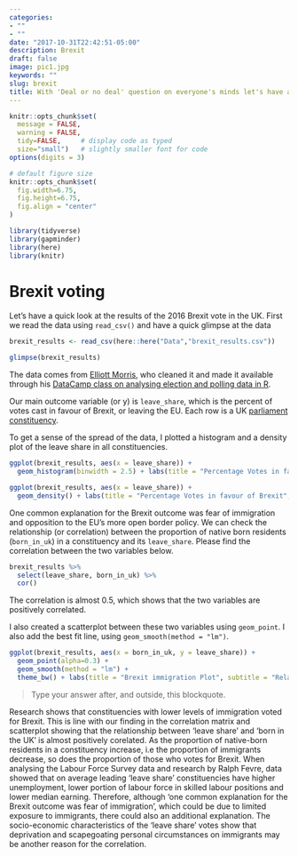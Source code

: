 ```yaml
---
categories:
- ""
- ""
date: "2017-10-31T22:42:51-05:00"
description: Brexit
draft: false
image: pic1.jpg
keywords: ""
slug: brexit
title: With 'Deal or no deal' question on everyone's minds let's have a look at the 2016 voting data
---
```


```r
knitr::opts_chunk$set(
  message = FALSE, 
  warning = FALSE, 
  tidy=FALSE,     # display code as typed
  size="small")   # slightly smaller font for code
options(digits = 3)

# default figure size
knitr::opts_chunk$set(
  fig.width=6.75, 
  fig.height=6.75,
  fig.align = "center"
)
```


```r
library(tidyverse)  
library(gapminder)  
library(here)
library(knitr)
```

# Brexit voting

Let's have a quick look at the results of the 2016 Brexit vote in the UK. First we read the data using `read_csv()` and have a quick glimpse at the data

```r
brexit_results <- read_csv(here::here("Data","brexit_results.csv"))

glimpse(brexit_results)
```
The data comes from [Elliott Morris](https://www.thecrosstab.com/), who cleaned it and made it available through his [DataCamp class on analysing election and polling data in R](https://www.datacamp.com/courses/analyzing-election-and-polling-data-in-r).

Our main outcome variable (or y) is `leave_share`, which is the percent of votes cast in favour of Brexit, or leaving the EU. Each row is a UK [parliament constituency](https://en.wikipedia.org/wiki/United_Kingdom_Parliament_constituencies). 

To get a sense of the spread of the data, I plotted a histogram and a density plot of the leave share in all constituencies.

```r
ggplot(brexit_results, aes(x = leave_share)) +
  geom_histogram(binwidth = 2.5) + labs(title = "Percentage Votes in favour of Brexit", subtitle= "Leave Share in all Constituencies", x = "Leave Share", y = "UK Parliament Constituency")

ggplot(brexit_results, aes(x = leave_share)) +
  geom_density() + labs(title = "Percentage Votes in favour of Brexit", subtitle= "Leave Share in all Constituencies", x = "Leave Share", y = "UK Parliament Constituency")


```

One common explanation for the Brexit outcome was fear of immigration and opposition to the EU's more open border policy. We can check the relationship (or correlation) between the proportion of native born residents (`born_in_uk`) in a constituency and its `leave_share`. Please find the correlation between the two variables below.

```r
brexit_results %>% 
  select(leave_share, born_in_uk) %>% 
  cor()
```

The correlation is almost 0.5, which shows that the two variables are positively correlated. 

I also created a scatterplot between these two variables using `geom_point`. I also add the best fit line, using  `geom_smooth(method = "lm")`. 

```r
ggplot(brexit_results, aes(x = born_in_uk, y = leave_share)) +
  geom_point(alpha=0.3) +
  geom_smooth(method = "lm") +
  theme_bw() + labs(title = "Brexit immigration Plot", subtitle = "Relationship between those born in the UK and leave share " , x = "Born in the UK", y = "Leave Share")
```

> Type your answer after, and outside, this blockquote.

Research shows that constituencies with lower levels of immigration voted for Brexit. This is line with our finding in the correlation matrix and scatterplot showing that the relationship between ‘leave share’ and ‘born in the UK’ is almost positively corelated. As the proportion of native-born residents in a constituency increase, i.e the proportion of immigrants decrease, so does the proportion of those who votes for Brexit. When analysing the Labour Force Survey data and research by Ralph Fevre, data showed that on average leading ‘leave share’ constituencies have higher unemployment, lower portion of labour force in skilled labour positions and lower median earning. Therefore, although ‘one common explanation for the Brexit outcome was fear of immigration’, which could be due to limited exposure to immigrants, there could also an additional explanation. The socio-economic characteristics of the ‘leave share’ votes show that deprivation and scapegoating personal circumstances on immigrants may be another reason for the correlation.
